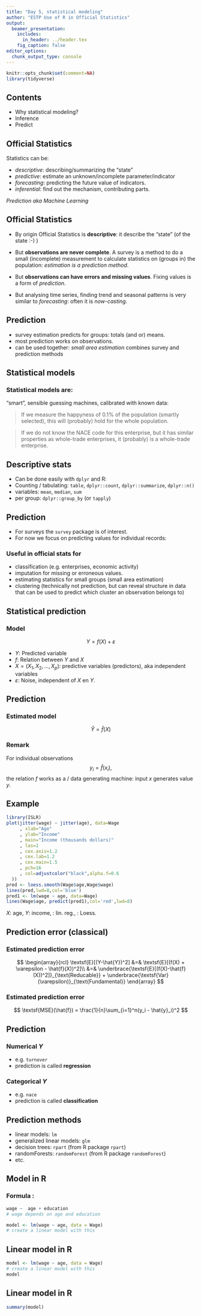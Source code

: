 ```yaml
---
title: "Day 5, statistical modeling"
author: "ESTP Use of R in Official Statistics"
output:
  beamer_presentation:
    includes:
      in_header: ../header.tex
    fig_caption: false
editor_options: 
  chunk_output_type: console
---
```


```r
knitr::opts_chunk$set(comment=NA)
library(tidyverse)
```

## Contents

- Why statistical modeling?
- Inference
- Predict

## Official Statistics

Statistics can be:

- _descriptive_: describing/summarizing the "state"
- _predictive_: estimate an unknown/incomplete parameter/indicator
- _forecasting_: predicting the future value of indicators.
- _inferential_: find out the mechanism, contributing parts.

_Prediction aka Machine Learning_

## Official Statistics

- By origin Official Statistics is **descriptive**: it describe the "state" 
(of the state :-) )

- But **observations are never complete**. A survey is a method
to do a small (incomplete) measurement to calculate statistics on (groups in) the
population: _estimation is a prediction method_. 

- But **observations can have errors and missing values**. Fixing values is a form of
_prediction_. 

- But analysing time series, finding trend and seasonal patterns is very similar
to _forecasting_: often it is _now-casting_.

## Prediction

- survey estimation predicts for groups: totals (and or) means.
- most prediction works on observations.
- can be used together: _small area estimation_ combines survey and prediction methods

## Statistical models

### Statistical models are:

"smart", sensible guessing machines, calibrated with known data:
  
  > If we measure the happyness of 0.1% of the population (smartly selected), this
  will (probably)  hold for the whole population.
  
  > If we do not know the NACE code for this enterprise, but it has similar properties
  as whole-trade enterprises, it (probably) is a whole-trade enterprise.
  
  
## Descriptive stats

- Can be done easily with `dplyr` and R: 
- Counting / tabulating: `table`, `dplyr::count`, `dplyr::summarize`, `dplyr::n()`
- variables: `mean`, `median`, `sum`
- per group: `dplyr::group_by` (or `tapply`)


## Prediction

- For surveys the `survey` package is of interest.
- For now we focus on predicting values for individual records:

### Useful in official stats for

- classification (e.g. enterprises, economic activity)
- imputation for missing or erroneous values. 
- estimating statistics for small groups (small area estimation)
- clustering (technically not prediction, but can reveal structure in data that
can be used to predict which cluster an observation belongs to)

## Statistical prediction

### Model
  $$
  Y = f(X) + \varepsilon
  $$

- $Y$: Predicted variable
- $f$: Relation between $Y$ and $X$
- $X=(X_1,X_2,\ldots,X_p)$: predictive variables (predictors), aka independent variables
- $\varepsilon$: Noise, independent of $X$ en $Y$. 


## Prediction

### Estimated model
$$
\hat{Y} = \hat{f}(X)
$$
\begin{itemize}
  \item $\hat{Y}$ the estimated value for  $Y$.
  \item $\hat{f}$ the estimated model.
\end{itemize}

### Remark
For individual observations
$$
y_i = \hat{f}(x_i),
$$
the relation $f$ works as a \emph{black box} / data generating machine:
input $x$ generates value $y$.

## Example

```r
library(ISLR)
plot(jitter(wage) ~ jitter(age), data=Wage
     , xlab="Age"
     , ylab="Income"
     , main="Income (thousands dollars)"
     , las=1
     , cex.axis=1.2
     , cex.lab=1.2
     , cex.main=1.5
     , pch=16
     , col=adjustcolor("black",alpha.f=0.6
  ))
pred <- loess.smooth(Wage$age,Wage$wage)
lines(pred,lwd=8,col='blue')
pred1 <- lm(wage ~ age, data=Wage)
lines(Wage$age, predict(pred1),col='red',lwd=8)
```

$X$: age, $Y$: income, \textcolor{red}{$f$}: lin. reg., \textcolor{blue}{$f$}: Loess.

## Prediction error (classical)

### Estimated prediction error
$$
\begin{array}{rcl}
\textsf{E}[(Y-\hat{Y})^2] &=& \textsf{E}[(f(X) + \varepsilon - \hat{f}(X))^2]\\
&=& 
\underbrace{\textsf{E}[(f(X)-\hat{f}(X))^2]}_{\text{Reducable}} 
+ \underbrace{\textsf{Var}(\varepsilon)}_{\text{Fundamental}}
\end{array}
$$

### Estimated prediction error
$$
\textsf{MSE}(\hat{f}) = \frac{1}{n}\sum_{i=1}^n(y_i - \hat{y}_i)^2
$$
\begin{itemize}
\item $y_i$: Observed values
\item $\hat{y}_i$: Predicted values $\hat{y}_i=\hat{f}(x_i)$
\item $\textsf{MSE}$ Mean Square Error for estimated model $\hat{f}$.
\end{itemize}

## Prediction

### Numerical $Y$

- e.g. `turnover`
- prediction is called **regression**

### Categorical $Y$

- e.g. `nace`
- prediction is called **classification**

## Prediction methods

- linear models: `lm`
- generalized linear models: `glm`
- decision trees: `rpart` (from R package `rpart`)
- randomForests: `randomForest` (from R package `randomForest`)
- etc.

## Model in R

### Formula : 

```r
wage ~  age + education 
# wage depends on age and education
```

```r
model <- lm(wage ~ age, data = Wage) 
# create a linear model with this 
```

## Linear model in R

```r
model <- lm(wage ~ age, data = Wage) 
# create a linear model with this 
model
```

## Linear model in R

\tiny
```r
summary(model)
```



